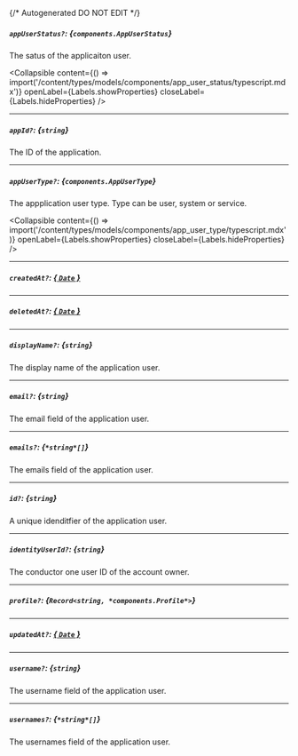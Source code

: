 {/* Autogenerated DO NOT EDIT  */}

##### `appUserStatus?`: *{`components.AppUserStatus`}*
The satus of the applicaiton user.

<Collapsible content={() => import('/content/types/models/components/app_user_status/typescript.mdx')} openLabel={Labels.showProperties} closeLabel={Labels.hideProperties} />


---
##### `appId?`: *{`string`}*
The ID of the application.

---
##### `appUserType?`: *{`components.AppUserType`}*
The appplication user type. Type can be user, system or service.

<Collapsible content={() => import('/content/types/models/components/app_user_type/typescript.mdx')} openLabel={Labels.showProperties} closeLabel={Labels.hideProperties} />


---
##### `createdAt?`: [*{ `Date` }*](https://developer.mozilla.org/en-US/docs/Web/JavaScript/Reference/Global_Objects/Date)

---
##### `deletedAt?`: [*{ `Date` }*](https://developer.mozilla.org/en-US/docs/Web/JavaScript/Reference/Global_Objects/Date)

---
##### `displayName?`: *{`string`}*
The display name of the application user.

---
##### `email?`: *{`string`}*
The email field of the application user.

---
##### `emails?`: *{`*string*[]`}*
The emails field of the application user.

---
##### `id?`: *{`string`}*
A unique idenditfier of the application user.

---
##### `identityUserId?`: *{`string`}*
The conductor one user ID of the account owner.

---
##### `profile?`: *{`Record<string, *components.Profile*>`}*

---
##### `updatedAt?`: [*{ `Date` }*](https://developer.mozilla.org/en-US/docs/Web/JavaScript/Reference/Global_Objects/Date)

---
##### `username?`: *{`string`}*
The username field of the application user.

---
##### `usernames?`: *{`*string*[]`}*
The usernames field of the application user.


